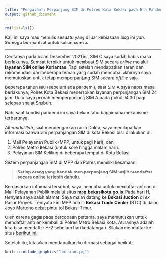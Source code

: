 ```yaml
---
title: "Pengalaman Perpanjang SIM di Polres Kota Bekasi pada Era Pandemi"
output: github_document
---
```


```r
rm(list=ls())
```

Kali ini saya mau menulis sesuatu yang diluar kebiasaan _blog_ ini _yah_. Semoga bermanfaat untuk kalian semua.

---

Ceritanya pada bulan Desember 2021 ini, SIM C saya sudah habis masa berlakunya. Sempat terpikir untuk membuat SIM secara _online_ melalui __layanan SIM online Korlantas__. Tapi setelah mendapatkan saran dan rekomendasi dari beberapa teman yang sudah mencoba, akhirnya saya memutuskan untuk tetap memperpanjang SIM secara _offline_ saja.

Beberapa tahun lalu (sebelum ada pandemi), saat SIM A saya habis masa berlakunya, Polres Kota Bekasi menerapkan layanan perpanjangan SIM 24 jam. Dulu saya pernah memperpanjang SIM A pada pukul 04.30 pagi selepas shalat Shubuh.

Nah, saat kondisi pandemi ini saya belum tahu bagaimana mekanisme terbarunya.

_Alhamdulillah_, saat mendengarkan radio Dakta, saya mendapatkan informasi bahwa kini perpanjangan SIM di kota Bekasi bisa dilakukan di:

1. Mall Pelayanan Publik (MPP, untuk pagi hari), dan
1. Polres Metro Bekasi (untuk sore hingga malam hari).
1. Pelayanan SIM Keliling di beberapa tempat di Kota Bekasi.

Sistem perpanjangan SIM di MPP dan Polres memiliki kesamaan:

> __Setiap orang yang hendak memperpanjang SIM wajib mendaftar secara online terlebih dahulu.__

Berdasarkan informasi tersebut, saya mencoba untuk mendaftar antrian di Mall Pelayanan Publik melalui situs [__mpp.bekasikota.go.is__](http://mpp.bekasikota.go.id). Pada hari H, ternyata saya salah alamat. Saya malah datang ke __Bekasi Juction__ di _ex_ Pasar Proyek. Ternyata kini MPP ada di __Bekasi Trade Center__ (BTC) di Jalan Joyo Martono dekat pintu tol Bekasi Timur.

Oleh karena gagal pada percobaan pertama, saya memutuskan untuk mendaftar antrian kembali di Polres Metro Bekasi Kota. Aturannya adalah kira bisa mendaftar H-2 sebelum hari kedatangan. Silakan mendaftar ke situs [berikut ini](https://antrian.polrestrobekasikota.com).

Setelah itu, kita akan mendapatkan konfirmasi sebagai berikut:

```r
knitr::include_graphics("antrian.jpg")
```


